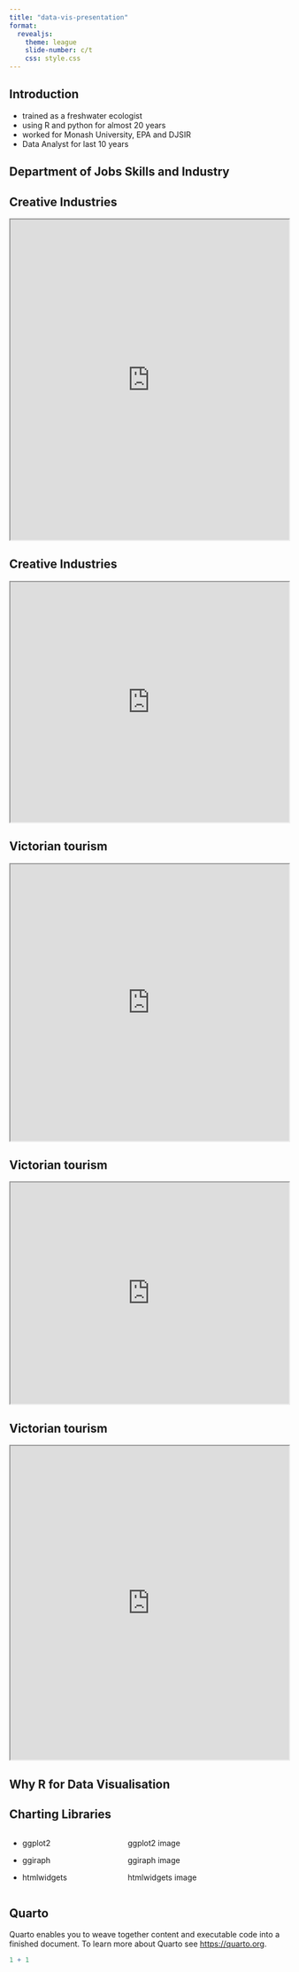 ```yaml
---
title: "data-vis-presentation"
format: 
  revealjs:
    theme: league
    slide-number: c/t
    css: style.css
---
```



## Introduction


- trained as a freshwater ecologist
- using R and python for almost 20 years
- worked for Monash University, EPA and DJSIR
- Data Analyst for last 10 years



## Department of Jobs Skills and Industry 




## Creative Industries {background-color="white"}


:::: {.v-center-container}
<iframe src="https://creative.vic.gov.au/__data/assets/git_bridge/0003/2168544/landing_employment.html" scrolling="yes" style="height: 579px;" width="100%"></iframe>
::::






## Creative Industries {background-color="white"}


:::: {.v-center-container}
<iframe src="https://creative.vic.gov.au/__data/assets/git_bridge/0003/2168544/business02_totshare.html" scrolling="yes" style="height: 434px;" width="100%"></iframe>
::::




## Victorian tourism {background-color="white"}

:::: {.v-center-container}
<iframe src="https://tourism.vic.gov.au/__data/assets/git_bridge/0007/2144194/total_charts_02.html" title="Domestic day data" style="height: 500px;" width="100%"></iframe>
::::




## Victorian tourism {background-color="white"}

:::: {.v-center-container}
<iframe src="https://tourism.vic.gov.au/__data/assets/git_bridge/0007/2144194/total_jumbo.html" title="Victorian tourism overview data" style="height: 400px;" width="100%"></iframe>
::::




## Victorian tourism {background-color="white"}

:::: {.v-center-container}
<iframe src="https://tourism.vic.gov.au/__data/assets/git_bridge/0007/2144194/dashboard_tourism_visitors.html" title="Tourism visitors summary widget" style="height: 567px;" width="100%"></iframe>
::::







## Why R for Data Visualisation





## Charting Libraries


:::: {.columns}


::: {.column width="40%"}


::: {.fragment fragment-index=1}
- ggplot2
:::

::: {.fragment fragment-index=2}
- ggiraph
:::

::: {.fragment fragment-index=3}
- htmlwidgets
:::


:::

::: {.column width="60%"}

::: {.fragment .fade-in-then-out fragment-index=1 }
ggplot2 image
:::

::: {.fragment .fade-in-then-out fragment-index=2}
ggiraph image
:::

::: {.fragment .fade-in-then-out fragment-index=3}
htmlwidgets image
:::




:::

::::








## Quarto

Quarto enables you to weave together content and executable code into a finished document. To learn more about Quarto see <https://quarto.org>.

```r
1 + 1
```
